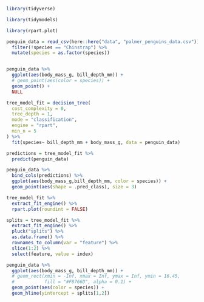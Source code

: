 
 

```r

library(tidyverse)

library(tidymodels)

library(rpart.plot)

```

```r

penguin_data = read_csv(here::here("data", "palmer_penguins_data.csv")) %>% 
  filter(!species == "Chinstrap") %>% 
  mutate(species = as.factor(species))



```

```r

penguin_data %>% 
  ggplot(aes(body_mass_g, bill_depth_mm)) + 
  # geom_point(aes(color = species)) + 
  geom_point() + 
  NULL

```


```r

tree_model_fit = decision_tree(
  cost_complexity = 0,
  tree_depth = 1,
  mode = "classification",
  engine = "rpart",
  min_n = 5
) %>%
  fit(species~ bill_depth_mm + body_mass_g, data = penguin_data)

```

```r

predictions = tree_model_fit %>% 
  predict(penguin_data)

penguin_data %>% 
  bind_cols(predictions) %>% 
  ggplot(aes(body_mass_g,bill_depth_mm, color = species)) + 
  geom_point(aes(shape = .pred_class), size = 3)

```

```r

tree_model_fit %>% 
  extract_fit_engine() %>% 
  rpart.plot(roundint = FALSE)

```

```r

splits = tree_model_fit %>% 
  extract_fit_engine() %>% 
  pluck("splits") %>%
  as.data.frame() %>% 
  rownames_to_column(var = "feature") %>%
  slice(1:2) %>% 
  select(feature, value = index)

penguin_data %>% 
  ggplot(aes(body_mass_g, bill_depth_mm)) + 
  # geom_rect(xmin = -Inf, xmax = Inf, ymax = Inf, ymin = 16.45,
  #           fill = "#F8766D", alpha = 0.1) + 
  geom_point(aes(color = species)) +
  geom_hline(yintercept = splits[1,2])


```

